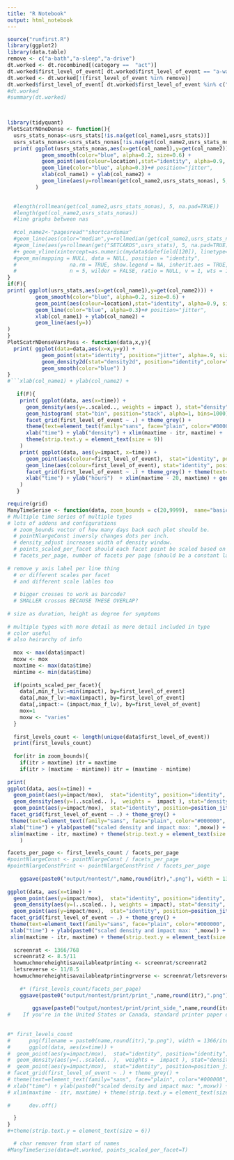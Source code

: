 ```yaml
---
title: "R Notebook"
output: html_notebook
---
```

 
```r
source("runfirst.R")
library(ggplot2)
library(data.table)
remove <- c("a-bath","a-sleep","a-drive")
dt.worked <- dt.recombined[(category ==  "act")]
dt.worked$first_level_of_event[ dt.worked$first_level_of_event == "a-wank" ] <- "a-stare"
dt.worked <- dt.worked[!(first_level_of_event %in% remove)]
dt.worked$first_level_of_event[ dt.worked$first_level_of_event %in% c("a-gym","a-tennis") ] <- "a-exercise"
#dt.worked
#summary(dt.worked)

 

```


```r
library(tidyquant)
PlotScatrNOneDense <- function(){
  usrs_stats_nonas<-usrs_stats[!is.na(get(col_name1,usrs_stats))]
  usrs_stats_nonas<-usrs_stats_nonas[!is.na(get(col_name2,usrs_stats_nonas))]
  print( ggplot(usrs_stats_nonas,aes(x=get(col_name1),y=get(col_name2))) +
           geom_smooth(color="blue", alpha=0.2, size=0.6) +
           geom_point(aes(colour=location),stat="identity", alpha=0.9, size=2.5)+
           geom_line(color="blue", alpha=0.3)+# position="jitter",
           xlab(col_name1) + ylab(col_name2) + 
           geom_line(aes(y=rollmean(get(col_name2,usrs_stats_nonas), 5, na.pad=TRUE)))
         )  
                     

  #length(rollmean(get(col_name2,usrs_stats_nonas), 5, na.pad=TRUE))
  #length(get(col_name2,usrs_stats_nonas))
  #line graphs between nas
  
  #col_name2<-"pagesread""shortcardsmax"
  #geom_line(aes(color="median",y=rollmedian(get(col_name2,usrs_stats_nonas), 5, na.pad=TRUE)))) 
  #geom_line(aes(y=rollmean(get("SETCARDS",usrs_stats), 5, na.pad=TRUE)))
  #+ geom_vline(xintercept=as.numeric(mydata$datefield[120]), linetype=4)
  #geom_ma(mapping = NULL, data = NULL, position = "identity",
  #                 na.rm = TRUE, show.legend = NA, inherit.aes = TRUE, ma_fun = SMA,
  #                 n = 5, wilder = FALSE, ratio = NULL, v = 1, wts = 1:n )  +
}
if(F){
print( ggplot(usrs_stats,aes(x=get(col_name1),y=get(col_name2))) +
         geom_smooth(color="blue", alpha=0.2, size=0.6) +
         geom_point(aes(colour=location),stat="identity", alpha=0.9, size=2.5)+
         geom_line(color="blue", alpha=0.3)+# position="jitter",
         xlab(col_name1) + ylab(col_name2) + 
         geom_line(aes(y=))
)  
}
PlotScatrNDenseVarsPass <- function(data,x,y){
  print( ggplot(data=data,aes(x=x,y=y)) +
           geom_point(stat="identity", position="jitter", alpha=.9, size=.7)+
           geom_density2d(stat="density2d", position="identity",color="green") +
           geom_smooth(color="blue") )
}
#```xlab(col_name1) + ylab(col_name2) +
    
   if(F){ 
    print( ggplot(data, aes(x=time)) + 
      geom_density(aes(y=..scaled.., weights = impact ), stat="density", position="identity", alpha=0.5, adjust = 1/8) +
      geom_histogram( stat="bin", position="stack", alpha=1, bins=1000) +
      facet_grid(first_level_of_event ~ .) + theme_grey() +
      theme(text=element_text(family="sans", face="plain", color="#000000", size=15, hjust=0.5, vjust=0.5)) + 
      xlab("time") + ylab("density") + xlim(maxtime - itr, maxtime) +
      theme(strip.text.y = element_text(size = 9)) 
    )
    print( ggplot(data, aes(y=impact, x=time)) + 
      geom_point(aes(colour=first_level_of_event),  stat="identity", position="identity", alpha=0.8, size=3) + 
      geom_line(aes(colour=first_level_of_event), stat="identity", position="identity", alpha=0.7) + 
      facet_grid(first_level_of_event ~ .) + theme_grey() + theme(text=element_text(family="sans", face="plain", color="#000000", size=15, hjust=0.5, vjust=0.5)) + 
      xlab("time") + ylab("hours")  + xlim(maxtime - 20, maxtime) + geom_point(shape=3)
    )
   }

require(grid)
ManyTimeSerise <- function(data, zoom_bounds = c(20,9999),  name="basic_graph", points_scaled_per_facet=F, density_adjust=1/8, pointNlargeConst=7, pointNlargeConstPrint=1.5, facets_per_page=6, point_size=6){
# Multiple time series of multiple types 
# lots of addons and configurations
  # zoom_bounds vector of how many days back each plot should be.
  # pointNlargeConst inversly changes dots per inch. 
  # density_adjust increases width of density window. 
  # points_scaled_per_facet should each facet point be scaled based on other points of this facet or all points? 
  # facets_per_page, number of facets per page (should be a constant later) given size_of_tests modifies size_of_points & size_of_texts. clibrated at 6 facets and pnl=7 and pnlprint=1.5
  
# remove y axis label per line thing
  # or different scales per facet 
  # and different scale lables too
 
  # bigger crosses to work as barcode?
  # SMALLER crosses BECAUSE THESE OVERLAP?
  
# size as duration, height as degree for symptoms
  
# multiple types with more detail as more detail included in type
# color useful
# also heirarchy of info
  
  mox <- max(data$impact)
  moxw <- mox
  maxtime <- max(data$time)
  mintime <- min(data$time)
  
  if(points_scaled_per_facet){
    data[,min_f_lv:=min(impact), by=first_level_of_event]
    data[,max_f_lv:=max(impact), by=first_level_of_event]
    data[,impact:= (impact/max_f_lv), by=first_level_of_event]
    mox=1
    moxw <- "varies"
  }
  
  first_levels_count <- length(unique(data$first_level_of_event))
  print(first_levels_count)
  
  for(itr in zoom_bounds){
    if(itr > maxtime) itr = maxtime
    if(itr > (maxtime - mintime)) itr = (maxtime - mintime)
   
print( 
ggplot(data, aes(x=time)) + 
  geom_point(aes(y=impact/mox),  stat="identity", position="identity", alpha=0.8, size=point_size, shape=3) + 
  geom_density(aes(y=(..scaled.. ),  weights =  impact ), stat="density",  position="identity", alpha=0.5, adjust = density_adjust) + 
  geom_point(aes(y=impact/mox),  stat="identity", position=position_jitter(width = 0.03, height = 0.03),  alpha=0.8, size=.1, color="red" ) +
 facet_grid(first_level_of_event ~ .) + theme_grey() +
 theme(text=element_text(family="sans", face="plain", color="#000000",  size=15, hjust=0.5, vjust=0.5)) + 
 xlab("time") + ylab(paste0("scaled density and impact max: ",moxw)) + 
 xlim(maxtime - itr, maxtime) + theme(strip.text.y = element_text(size = 9)) 
    )

facets_per_page <- first_levels_count / facets_per_page
#pointNlargeConst <- pointNlargeConst / facets_per_page
#pointNlargeConstPrint <- pointNlargeConstPrint / facets_per_page
 
    ggsave(paste0("output/nontest/",name,round(itr),".png"), width = 1366/pointNlargeConst, height = 768/pointNlargeConst , units = "mm", limitsize = FALSE) 
 
ggplot(data, aes(x=time)) + 
  geom_point(aes(y=impact/mox),  stat="identity", position="identity", alpha=0.8, size=point_size, shape=3) + 
  geom_density(aes(y=(..scaled.. ), weights = impact), stat="density",  position="identity", alpha=0.5, adjust = density_adjust) + 
  geom_point(aes(y=impact/mox),  stat="identity", position=position_jitter(width = 0.03, height = 0.03),  alpha=0.8, size=.1, color="red" ) +
 facet_grid(first_level_of_event ~ .) + theme_grey() +
 theme(text=element_text(family="sans", face="plain", color="#000000",  size=15, hjust=0.5, vjust=0.5)) + 
 xlab("time") + ylab(paste0("scaled density and impact max: ",moxw)) + 
 xlim(maxtime - itr, maxtime) + theme(strip.text.y = element_text(size = 9)) 
 
  screenrat <- 1366/768
  screenrat2 <- 8.5/11
  howmuchmoreheightisavailableatprinting <- screenrat/screenrat2
  letsreverse <- 11/8.5
  howmuchmoreheightisavailableatprintingrverse <- screenrat/letsreverse
  
    #* (first_levels_count/facets_per_page)
    ggsave(paste0("output/nontest/print/print_",name,round(itr),".png"), width =  8.5/pointNlargeConstPrint, height = (11/pointNlargeConstPrint)  , units = "in",limitsize = FALSE)  
    
        ggsave(paste0("output/nontest/print/print_side_",name,round(itr),".png"), width =  (11/pointNlargeConstPrint) , height = (8.5/pointNlargeConstPrint)  , units = "in",limitsize = FALSE)  
#    If you're in the United States or Canada, standard printer paper dimensions for most documents is that of the standard letter paper size, which is 8.5 inches by 11 inches. In much of the rest of the world, it is A4, which is 297 millimeters by 210 millimeters.  
    
    
#* first_levels_count
#      png(filename = paste0(name,round(itr),"p.png"), width = 1366/itemNlargeConst,    height = 768/itemNlargeConst)
#      ggplot(data, aes(x=time)) + 
#  geom_point(aes(y=impact/mox),  stat="identity", position="identity", alpha=0.8, size=6, shape=3) + 
#  geom_density(aes(y=(..scaled.. ),  weights =  impact ), stat="density",  position="identity", alpha=0.5, adjust = density_adjust) + 
#  geom_point(aes(y=impact/mox),  stat="identity", position=position_jitter(width = 0.03, height = 0.03),  alpha=0.8, size=.1, color="red" ) +
# facet_grid(first_level_of_event ~ .) + theme_grey() +
# theme(text=element_text(family="sans", face="plain", color="#000000",  size=15, hjust=0.5, vjust=0.5)) + 
# xlab("time") + ylab(paste0("scaled density and impact max: ",moxw)) + 
# xlim(maxtime - itr, maxtime) + theme(strip.text.y = element_text(size = 9)) 
      
#      dev.off()

  }
}
#+theme(strip.text.y = element_text(size = 6))

```

```r
 
  # char remover from start of names
#ManyTimeSerise(data=dt.worked, points_scaled_per_facet=T)

```
 
 
 